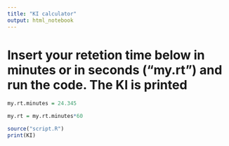 ```yaml
---
title: "KI calculator"
output: html_notebook
---
```

# Insert your retetion time below in minutes or in seconds ("my.rt") and run the code. The KI is printed
```r
my.rt.minutes = 24.345

my.rt = my.rt.minutes*60

source("script.R")
print(KI)
```


